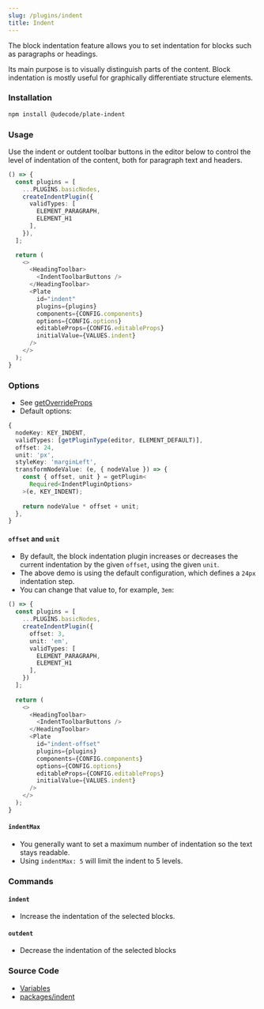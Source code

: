 ```yaml
---
slug: /plugins/indent
title: Indent
---
```


The block indentation feature allows you to set indentation for blocks such as paragraphs or headings.

Its main purpose is to visually distinguish parts of the content.
Block indentation is mostly useful for graphically differentiate structure elements.

### Installation

```bash npm2yarn
npm install @udecode/plate-indent
```

### Usage

Use the indent or outdent toolbar buttons in the editor below to control the level of indentation of the content, both for paragraph text and headers.

```ts live
() => {
  const plugins = [
    ...PLUGINS.basicNodes,
    createIndentPlugin({
      validTypes: [
        ELEMENT_PARAGRAPH,
        ELEMENT_H1
      ],
    }),
  ];

  return (
    <>
      <HeadingToolbar>
        <IndentToolbarButtons />
      </HeadingToolbar>
      <Plate
        id="indent"
        plugins={plugins}
        components={CONFIG.components}
        options={CONFIG.options}
        editableProps={CONFIG.editableProps}
        initialValue={VALUES.indent}
      />
    </>
  );
}
```

### Options

- See [getOverrideProps](/docs/plugin-utils#getoverrideprops)
- Default options:

```ts
{
  nodeKey: KEY_INDENT,
  validTypes: [getPluginType(editor, ELEMENT_DEFAULT)],
  offset: 24,
  unit: 'px',
  styleKey: 'marginLeft',
  transformNodeValue: (e, { nodeValue }) => {
    const { offset, unit } = getPlugin<
      Required<IndentPluginOptions>
    >(e, KEY_INDENT);
  
    return nodeValue * offset + unit;
  },
}
```

#### `offset` and `unit`

- By default, the block indentation plugin increases or decreases the current indentation by the given `offset`, using the given `unit`.
- The above demo is using the default configuration, which defines a `24px` indentation step.
- You can change that value to, for example, `3em`:

```ts live
() => {
  const plugins = [
    ...PLUGINS.basicNodes,
    createIndentPlugin({
      offset: 3,
      unit: 'em',
      validTypes: [
        ELEMENT_PARAGRAPH,
        ELEMENT_H1
      ],
    })
  ];
  
  return (
    <>
      <HeadingToolbar>
        <IndentToolbarButtons />
      </HeadingToolbar>
      <Plate
        id="indent-offset"
        plugins={plugins}
        components={CONFIG.components}
        options={CONFIG.options}
        editableProps={CONFIG.editableProps}
        initialValue={VALUES.indent}
      />
    </>
  );
}
```

#### `indentMax`

- You generally want to set a maximum number of indentation so the text stays readable.
- Using `indentMax: 5` will limit the indent to 5 levels.

### Commands

#### `indent`

- Increase the indentation of the selected blocks.

#### `outdent`

- Decrease the indentation of the selected blocks

### Source Code

- [Variables](https://github.com/udecode/plate/blob/main/docs/src/live/live.tsx)
- [packages/indent](https://github.com/udecode/plate/tree/main/packages/indent/src)
